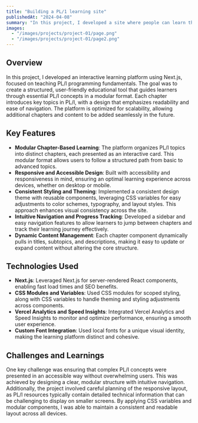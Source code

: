 ```yaml
---
title: "Building a PL/1 learning site"
publishedAt: "2024-04-08"
summary: "In this project, I developed a site where people can learn the fundamentals of PL/1"
images:
  - "/images/projects/project-01/page.png"
  - "/images/projects/project-01/page2.png"
---
```


## Overview

In this project, I developed an interactive learning platform using Next.js, focused on teaching PL/I programming fundamentals. The goal was to create a structured, user-friendly educational tool that guides learners through essential PL/I concepts in a modular format. Each chapter introduces key topics in PL/I, with a design that emphasizes readability and ease of navigation. The platform is optimized for scalability, allowing additional chapters and content to be added seamlessly in the future.

## Key Features

- **Modular Chapter-Based Learning**: The platform organizes PL/I topics into distinct chapters, each presented as an interactive card. This modular format allows users to follow a structured path from basic to advanced topics.
- **Responsive and Accessible Design**: Built with accessibility and responsiveness in mind, ensuring an optimal learning experience across devices, whether on desktop or mobile.
- **Consistent Styling and Theming**: Implemented a consistent design theme with reusable components, leveraging CSS variables for easy adjustments to color schemes, typography, and layout styles. This approach enhances visual consistency across the site.
- **Intuitive Navigation and Progress Tracking**: Developed a sidebar and easy navigation features to allow learners to jump between chapters and track their learning journey effectively.
- **Dynamic Content Management**: Each chapter component dynamically pulls in titles, subtopics, and descriptions, making it easy to update or expand content without altering the core structure.

## Technologies Used

- **Next.js**: Leveraged Next.js for server-rendered React components, enabling fast load times and SEO benefits.
- **CSS Modules and Variables**: Used CSS modules for scoped styling, along with CSS variables to handle theming and styling adjustments across components.
- **Vercel Analytics and Speed Insights**: Integrated Vercel Analytics and Speed Insights to monitor and optimize performance, ensuring a smooth user experience.
- **Custom Font Integration**: Used local fonts for a unique visual identity, making the learning platform distinct and cohesive.

## Challenges and Learnings

One key challenge was ensuring that complex PL/I concepts were presented in an accessible way without overwhelming users. This was achieved by designing a clear, modular structure with intuitive navigation. Additionally, the project involved careful planning of the responsive layout, as PL/I resources typically contain detailed technical information that can be challenging to display on smaller screens. By applying CSS variables and modular components, I was able to maintain a consistent and readable layout across all devices.